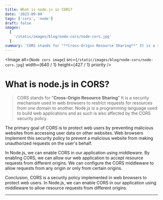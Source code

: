 ```yaml
---
title: What is node.js in CORS?
date: '2023-09-04'
tags: ['cors', 'node']
draft: false
images:
  [
    '/static/images/blog/node-cors/node-cors.jpg'
  ]
summary: 'CORS stands for "**Cross-Origin Resource Sharing**" It is a security mechanism used in web browsers to restrict requests...'
---
```


<Image
  alt={`Node cors image`}
  src={`/static/images/blog/node-cors/node-cors.jpg`}
  width={640 / 1}
  height={427 / 1}
  priority
/>

# What is node.js in CORS?

>CORS stands for "**Cross-Origin Resource Sharing**" It is a security mechanism used in web browsers to restrict requests for resources from one domain to another. Node.js is a programming language used to build web applications and as such is also affected by the CORS security policy.

The primary goal of CORS is to protect web users by preventing malicious websites from accessing user data on other websites. Web browsers implement this security policy to prevent a malicious website from making unauthorized requests on the user's behalf.

In Node.js, we can enable CORS in our application using middleware. By enabling CORS, we can allow our web application to accept resource requests from different origins. We can configure the CORS middleware to allow requests from any origin or only from certain origins.

Conclusion, CORS is a security policy implemented in web browsers to protect web users. In Node.js, we can enable CORS in our application using middleware to allow resource requests from different origins.

---
